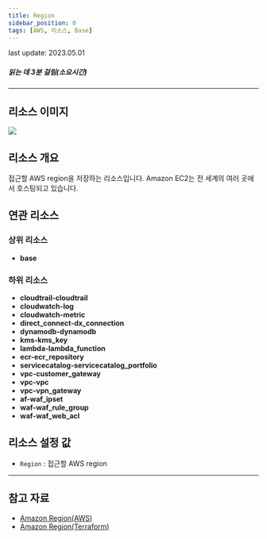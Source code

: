 ```yaml
---
title: Region
sidebar_position: 0
tags: [AWS, 리소스, Base]
---
```



<span className="theme-doc-version-badge badge badge--secondary">
    last update: 2023.05.01
</span>

##### 읽는 데 3분 걸림(소요시간)

---

## 리소스 이미지

<img src={icon} />

## 리소스 개요

접근할 AWS region을 저장하는 리소스입니다. Amazon EC2는 전 세계의 여러 곳에서 호스팅되고 있습니다.

## 연관 리소스

### 상위 리소스

-   **base**

### 하위 리소스

-   **cloudtrail-cloudtrail**
-   **cloudwatch-log**
-   **cloudwatch-metric**
-   **direct_connect-dx_connection**
-   **dynamodb-dynamodb**
-   **kms-kms_key**
-   **lambda-lambda_function**
-   **ecr-ecr_repository**
-   **servicecatalog-servicecatalog_portfolio**
-   **vpc-customer_gateway**
-   **vpc-vpc**
-   **vpc-vpn_gateway**
-   **af-waf_ipset**
-   **waf-waf_rule_group**
-   **waf-waf_web_acl**

## 리소스 설정 값

-   `Region` : 접근할 AWS region

---

## 참고 자료

-   [Amazon Region(AWS)](https://docs.aws.amazon.com/ko_kr/AWSEC2/latest/UserGuide/using-regions-availability-zones.html)
-   [Amazon Region(Terraform)](https://registry.terraform.io/providers/hashicorp/aws/latest/docs/data-sources/region)
